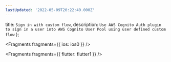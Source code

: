 ```yaml
---
lastUpdated: '2022-05-09T20:22:40.000Z'
---
```

  title: `Sign in with custom flow`,
  description: `Use AWS Cognito Auth plugin to sign in a user into AWS Cognito User Pool using user defined custom flow`
};


<Fragments fragments={{ ios: ios0 }} />


<Fragments fragments={{ flutter: flutter1 }} />
